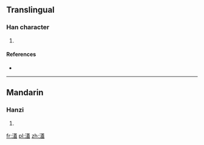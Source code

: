 ==Translingual==

===Han character===
{{Han char|rn=85|rad=水|as=14|sn=17|four=34117|canj=ETGT}}

# {{defn|Han|sort=水14}}

====References====
* {{Han ref|kx=0657.090|dkj=18525|dj=1067.110|hdz=31766.030|uh=6FED|ud=28653|bh=ED54|bd=60756}}

----

==Mandarin==

===Hanzi===
{{cmn-hanzi|pin=[[ài]] ([[ai4]])|wg=ai<sup>4</sup>}}

# {{defn|lang=cmn|sort=水14}}

[[fr:濭]]
[[pl:濭]]
[[zh:濭]]